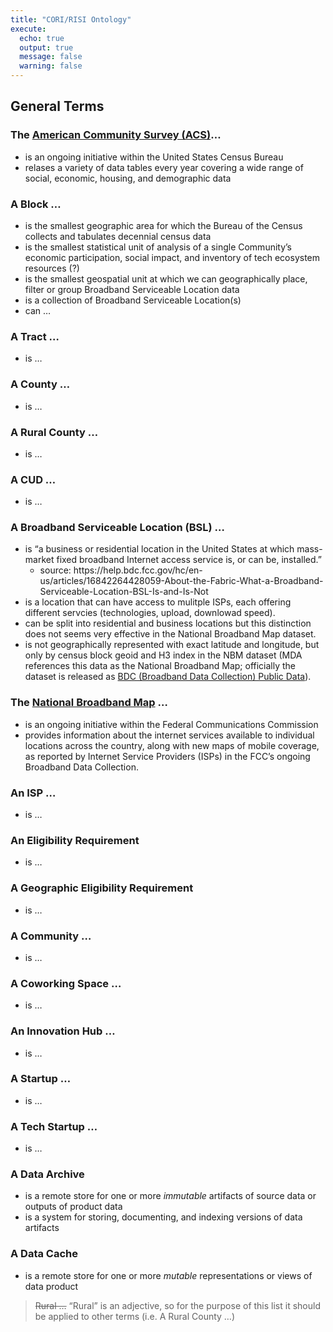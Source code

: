 ```yaml
---
title: "CORI/RISI Ontology"
execute:
  echo: true
  output: true
  message: false
  warning: false
---
```


## General Terms

### The [American Community Survey (ACS)](https://www.census.gov/programs-surveys/acs/data.html)...
  - is an ongoing initiative within the United States Census Bureau
  - relases a variety of data tables every year covering a wide range of social, economic, housing, and demographic data

### A **Block** ...
  - is the smallest geographic area for which the Bureau of the Census collects and tabulates decennial census data
  - is the smallest statistical unit of analysis of a single Community's economic participation, social impact, and inventory of tech ecosystem resources (?)
  - is the smallest geospatial unit at which we can geographically place, filter or group Broadband Serviceable Location data
  - is a collection of Broadband Serviceable Location(s)
  - can ...

### A **Tract** ...
  - is ...

### A **County** ...
  - is ...

### A **Rural County** ...
  - is ...

### A **CUD** ...
  - is ...

### A **Broadband Serviceable Location** (BSL) ...

  - is “a business or residential location in the United States at which mass-market fixed broadband Internet access service is, or can be, installed.” 
      - source:  https://help.bdc.fcc.gov/hc/en-us/articles/16842264428059-About-the-Fabric-What-a-Broadband-Serviceable-Location-BSL-Is-and-Is-Not 
  - is a location that can have access to mulitple ISPs, each offering different servcies (technologies, upload, downlowad speed).
  - can be split into residential and business locations but this distinction does not seems very effective in the National Broadband Map dataset. 
  - is not geographically represented with exact latitude and longitude, but only by census block geoid and H3 index in the NBM dataset (MDA references this data as the National Broadband Map; officially the dataset is released as [BDC (Broadband Data Collection) Public Data](https://broadbandmap.fcc.gov/data-download/nationwide-data)).

### The [National Broadband Map](https://broadbandmap.fcc.gov/) ...
  - is an ongoing initiative within the Federal Communications Commission
  - provides information about the internet services available to individual locations across the country, along with new maps of mobile coverage, as reported by Internet Service Providers (ISPs) in the FCC’s ongoing Broadband Data Collection.

### An **ISP** ...
  - is ...

### An **Eligibility Requirement**
  - is ...

### A **Geographic Eligibility Requirement**
  - is ...

### A **Community** ...
  - is ...

### A **Coworking Space** ...
  - is ...

### An **Innovation Hub** ...
  - is ...

### A **Startup** ...
  - is ...

### A **Tech Startup** ...
  - is ...

### A **Data Archive**
  - is a remote store for one or more _immutable_ artifacts of source data or outputs of product data
  - is a system for storing, documenting, and indexing versions of data artifacts

### A **Data Cache**
  - is a remote store for one or more _mutable_ representations or views of data product

> ~~Rural ...~~
> "Rural" is an adjective, so for the purpose of this list it should be applied to other terms (i.e. A Rural County ...)

